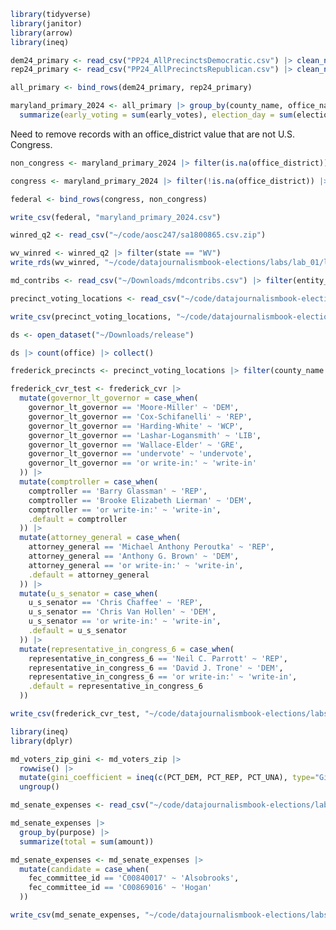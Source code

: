 ```r
library(tidyverse)
library(janitor)
library(arrow)
library(ineq)
```

```r
dem24_primary <- read_csv("PP24_AllPrecinctsDemocratic.csv") |> clean_names()
rep24_primary <- read_csv("PP24_AllPrecinctsRepublican.csv") |> clean_names()

all_primary <- bind_rows(dem24_primary, rep24_primary)
```

```r
maryland_primary_2024 <- all_primary |> group_by(county_name, office_name, office_district, candidate_name, party) |> 
  summarize(early_voting = sum(early_votes), election_day = sum(election_night_votes), absentee = sum(mail_in_ballot_1_votes), provisional = sum(provisional_votes), second_absentee = sum(mail_in_ballot_2_votes)) |> mutate(votes = early_voting + election_day + absentee + provisional + second_absentee)
```

Need to remove records with an office_district value that are not U.S. Congress.

```r
non_congress <- maryland_primary_2024 |> filter(is.na(office_district)) |> filter(!office_name == 'U.S. Congress')

congress <- maryland_primary_2024 |> filter(!is.na(office_district)) |> filter(office_name == 'U.S. Congress')

federal <- bind_rows(congress, non_congress)

write_csv(federal, "maryland_primary_2024.csv")

```

```r
winred_q2 <- read_csv("~/code/aosc247/sa1800865.csv.zip")
```

```r
wv_winred <- winred_q2 |> filter(state == "WV")
write_rds(wv_winred, "~/code/datajournalismbook-elections/labs/lab_01/lab_01.rds")
```

```r
md_contribs <- read_csv("~/Downloads/mdcontribs.csv") |> filter(entity_type == 'IND', recipient_committee_type == 'H')
```

```r
precinct_voting_locations <- read_csv("~/code/datajournalismbook-elections/data/md_polling_places_p24.csv") |> clean_names() |> mutate(election_district_precinct = str_remove(election_district_precinct_part, "-\\d+$")) |> select(-poll_id, -election_district_precinct_part, -municipalities, -board_of_education_district, -orphans_court_district, -commissioner_district) |> distinct()
```

```r
write_csv(precinct_voting_locations, "~/code/datajournalismbook-elections/labs/lab_04/data/md_precinct_voting_locations.csv")
```

```r
ds <- open_dataset("~/Downloads/release")

ds |> count(office) |> collect()
```
```r
frederick_precincts <- precinct_voting_locations |> filter(county_name == 'Frederick')

frederick_cvr_test <- frederick_cvr |> 
  mutate(governor_lt_governor = case_when(
    governor_lt_governor == 'Moore-Miller' ~ 'DEM',
    governor_lt_governor == 'Cox-Schifanelli' ~ 'REP',
    governor_lt_governor == 'Harding-White' ~ 'WCP',
    governor_lt_governor == 'Lashar-Logansmith' ~ 'LIB',
    governor_lt_governor == 'Wallace-Elder' ~ 'GRE',
    governor_lt_governor == 'undervote' ~ 'undervote',
    governor_lt_governor == 'or write-in:' ~ 'write-in'
  )) |> 
  mutate(comptroller = case_when(
    comptroller == 'Barry Glassman' ~ 'REP',
    comptroller == 'Brooke Elizabeth Lierman' ~ 'DEM',
    comptroller == 'or write-in:' ~ 'write-in',
    .default = comptroller
  )) |> 
  mutate(attorney_general = case_when(
    attorney_general == 'Michael Anthony Peroutka' ~ 'REP',
    attorney_general == 'Anthony G. Brown' ~ 'DEM',
    attorney_general == 'or write-in:' ~ 'write-in',
    .default = attorney_general
  )) |> 
  mutate(u_s_senator = case_when(
    u_s_senator == 'Chris Chaffee' ~ 'REP',
    u_s_senator == 'Chris Van Hollen' ~ 'DEM',
    u_s_senator == 'or write-in:' ~ 'write-in',
    .default = u_s_senator
  )) |> 
  mutate(representative_in_congress_6 = case_when(
    representative_in_congress_6 == 'Neil C. Parrott' ~ 'REP',
    representative_in_congress_6 == 'David J. Trone' ~ 'DEM',
    representative_in_congress_6 == 'or write-in:' ~ 'write-in',
    .default = representative_in_congress_6
  ))

write_csv(frederick_cvr_test, "~/code/datajournalismbook-elections/labs/lab_07/data/frederick_cvr.csv")

```


```r
library(ineq)
library(dplyr)

md_voters_zip_gini <- md_voters_zip |>
  rowwise() |>
  mutate(gini_coefficient = ineq(c(PCT_DEM, PCT_REP, PCT_UNA), type="Gini")) |>
  ungroup()
```

```r
md_senate_expenses <- read_csv("~/code/datajournalismbook-elections/labs/lab_05/data/md_senate_expenses.csv")
```


```r
md_senate_expenses |> 
  group_by(purpose) |> 
  summarize(total = sum(amount))
```

```r
md_senate_expenses <- md_senate_expenses |> 
  mutate(candidate = case_when(
    fec_committee_id == 'C00840017' ~ 'Alsobrooks',
    fec_committee_id == 'C00869016' ~ 'Hogan'
  ))

write_csv(md_senate_expenses, "~/code/datajournalismbook-elections/labs/lab_05/data/md_senate_expenses.csv")
```

